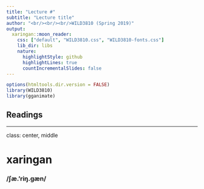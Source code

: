 ```yaml
---
title: "Lecture #"
subtitle: "Lecture title"
author: "<br/><br/><br/>WILD3810 (Spring 2019)"
output:
  xaringan::moon_reader:
    css: ["default", "WILD3810.css", "WILD3810-fonts.css"]
    lib_dir: libs
    nature:
      highlightStyle: github
      highlightLines: true
      countIncrementalSlides: false
---
```


```r
options(htmltools.dir.version = FALSE)
library(WILD3810)
library(gganimate)
```

## Readings

---
class: center, middle

# xaringan

### /ʃæ.'riŋ.ɡæn/


